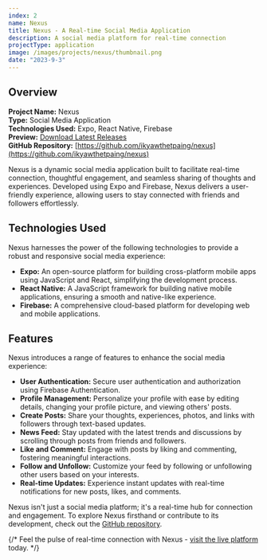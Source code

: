 ```yaml
---
index: 2
name: Nexus
title: Nexus - A Real-time Social Media Application
description: A social media platform for real-time connection
projectType: application
image: /images/projects/nexus/thumbnail.png
date: "2023-9-3"
---
```


## Overview

**Project Name:** Nexus  
**Type:** Social Media Application  
**Technologies Used:** Expo, React Native, Firebase  
**Preview:** [Download Latest Releases](https://github.com/ikyawthetpaing/nexus/releases/download/v1.0.0/nexus-v1.0.0.apk)  
**GitHub Repository:** [https://github.com/ikyawthetpaing/nexus](https://github.com/ikyawthetpaing/nexus)

Nexus is a dynamic social media application built to facilitate real-time connection, thoughtful engagement, and seamless sharing of thoughts and experiences. Developed using Expo and Firebase, Nexus delivers a user-friendly experience, allowing users to stay connected with friends and followers effortlessly.

## Technologies Used

Nexus harnesses the power of the following technologies to provide a robust and responsive social media experience:

- **Expo:** An open-source platform for building cross-platform mobile apps using JavaScript and React, simplifying the development process.
- **React Native:** A JavaScript framework for building native mobile applications, ensuring a smooth and native-like experience.
- **Firebase:** A comprehensive cloud-based platform for developing web and mobile applications.

## Features

Nexus introduces a range of features to enhance the social media experience:

- **User Authentication:** Secure user authentication and authorization using Firebase Authentication.
- **Profile Management:** Personalize your profile with ease by editing details, changing your profile picture, and viewing others' posts.
- **Create Posts:** Share your thoughts, experiences, photos, and links with followers through text-based updates.
- **News Feed:** Stay updated with the latest trends and discussions by scrolling through posts from friends and followers.
- **Like and Comment:** Engage with posts by liking and commenting, fostering meaningful interactions.
- **Follow and Unfollow:** Customize your feed by following or unfollowing other users based on your interests.
- **Real-time Updates:** Experience instant updates with real-time notifications for new posts, likes, and comments.

Nexus isn't just a social media platform; it's a real-time hub for connection and engagement. To explore Nexus firsthand or contribute to its development, check out the [GitHub repository](https://github.com/ikyawthetpaing/nexus).

{/* Feel the pulse of real-time connection with Nexus - [visit the live platform](https://your-nexus-app-url) today. */}
